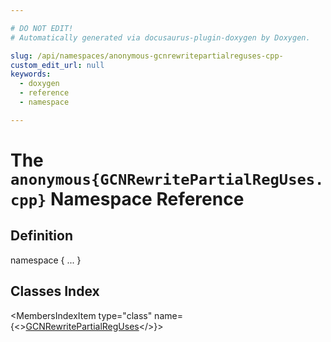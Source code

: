```yaml
---

# DO NOT EDIT!
# Automatically generated via docusaurus-plugin-doxygen by Doxygen.

slug: /api/namespaces/anonymous-gcnrewritepartialreguses-cpp-
custom_edit_url: null
keywords:
  - doxygen
  - reference
  - namespace

---
```





# The `anonymous{GCNRewritePartialRegUses.cpp}` Namespace Reference

<DoxygenPage pluginConfig={pluginConfig}>



## Definition

<CodeBlock>namespace &#123; ... &#125;</CodeBlock>

## Classes Index

<MembersIndex>

<MembersIndexItem
  type="class"
  name={<><a href="/docs/api/classes/anonymous-namespace-gcnrewritepartialreguses-cpp-/gcnrewritepartialreguses">GCNRewritePartialRegUses</a></>}>
</MembersIndexItem>

</MembersIndex>


</DoxygenPage>
